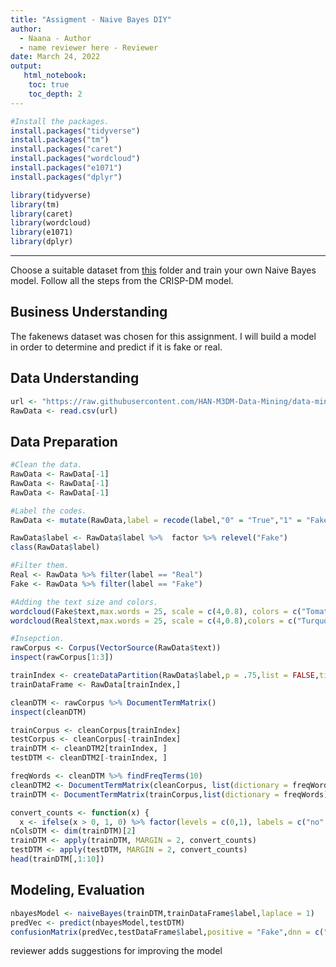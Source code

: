 ```yaml
---
title: "Assigment - Naive Bayes DIY"
author:
  - Naana - Author
  - name reviewer here - Reviewer
date: March 24, 2022
output:
   html_notebook:
    toc: true
    toc_depth: 2
---
```


```r
#Install the packages. 
install.packages("tidyverse")
install.packages("tm")
install.packages("caret")
install.packages("wordcloud")
install.packages("e1071")
install.packages("dplyr")
```

```r
library(tidyverse)
library(tm)
library(caret)
library(wordcloud)
library(e1071)
library(dplyr)
```
---

Choose a suitable dataset from [this](https://github.com/HAN-M3DM-Data-Mining/assignments/tree/master/datasets) folder and train your own Naive Bayes model. Follow all the steps from the CRISP-DM model.


## Business Understanding
The fakenews dataset was chosen for this assignment. I will build a model in order to determine and predict if it is fake or real. 


## Data Understanding
```r
url <- "https://raw.githubusercontent.com/HAN-M3DM-Data-Mining/data-mining-s2y2122-EilisLerpetre/master/datasets/NB-fakenews.csv"
RawData <- read.csv(url)
```

## Data Preparation
```r
#Clean the data. 
RawData <- RawData[-1]
RawData <- RawData[-1]
RawData <- RawData[-1]
```

```r
#Label the codes.
RawData <- mutate(RawData,label = recode(label,"0" = "True","1" = "Fake"))

RawData$label <- RawData$label %>%  factor %>% relevel("Fake")
class(RawData$label)
```

```r
#Filter them.
Real <- RawData %>% filter(label == "Real")
Fake <- RawData %>% filter(label == "Fake")
```

```r
#Adding the text size and colors.
wordcloud(Fake$text,max.words = 25, scale = c(4,0.8), colors = c("Tomato1","Tomato2","Tomato3","Tomato")) 
wordcloud(Real$text,max.words = 25, scale = c(4,0.8),colors = c("Turquoise1","Turquoise2","Turquoise3","Turquoise")) 
```

```r
#Insepction.
rawCorpus <- Corpus(VectorSource(RawData$text)) 
inspect(rawCorpus[1:3]) 
```

```r
trainIndex <- createDataPartition(RawData$label,p = .75,list = FALSE,times = 1)
trainDataFrame <- RawData[trainIndex,] 
```

```r
cleanDTM <- rawCorpus %>% DocumentTermMatrix()
inspect(cleanDTM)
```

```r
trainCorpus <- cleanCorpus[trainIndex]
testCorpus <- cleanCorpus[-trainIndex]
trainDTM <- cleanDTM2[trainIndex, ]
testDTM <- cleanDTM2[-trainIndex, ]
```

```r
freqWords <- cleanDTM %>% findFreqTerms(10)
cleanDTM2 <- DocumentTermMatrix(cleanCorpus, list(dictionary = freqWords))
trainDTM <- DocumentTermMatrix(trainCorpus,list(dictionary = freqWords)) 

```

```r
convert_counts <- function(x) {
  x <- ifelse(x > 0, 1, 0) %>% factor(levels = c(0,1), labels = c("no", "yes"))}
nColsDTM <- dim(trainDTM)[2]
trainDTM <- apply(trainDTM, MARGIN = 2, convert_counts)
testDTM <- apply(testDTM, MARGIN = 2, convert_counts)
head(trainDTM[,1:10]) 
```

## Modeling, Evaluation
```r
nbayesModel <- naiveBayes(trainDTM,trainDataFrame$label,laplace = 1) 
predVec <- predict(nbayesModel,testDTM) 
confusionMatrix(predVec,testDataFrame$label,positive = "Fake",dnn = c("Prediction","True")) 
```

reviewer adds suggestions for improving the model